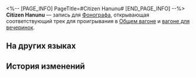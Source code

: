 <%-- [PAGE_INFO]
PageTitle=#Citizen Hanunu#
[END_PAGE_INFO] --%>
{{Предмет Инфобокс
|id          = 210323
|Изображение = Предмет Citizen Hanunu.png
|Тип         = Запись
|Инвентарь   = Ценные предметы
|Редкость    = 3
|Эффект      = 
|Описание    = Запись, которую можно воспроизвести на фонографе экспресса. Это может быть случайное приобретение или подарок от кого-то другого. Когда играет музыка, всплывают самые разные воспоминания: улыбки, встречи, прикосновения и волнение битвы. Может быть, поэтому, даже несмотря на стремительный прогресс общества, люди всё ещё собирают записи.<br />Текущая запись содержит трек Citizen Hanunu.
}}
{{Описание|''Дорогой Михаил, вы всё о балладах, а я о войне.''}}
'''Citizen Hanunu''' — запись для [[Фонограф]]а, открывающая соответствующий трек для проигрывания в [[Общий вагон|Общем вагоне]] и [[Вагон для вечеринок|вагоне для вечеринок]].

==На других языках==
{{На других языках
|en   = "Citizen Hanunue"
|zhs  = 《公民哈努努》
|zht  = 《公民哈努努》
|ja   = 『公民ハヌヌ』
|ko   = ≪시민 하누누≫
|es   = Ciudadano Hanunue
|fr   = «&nbsp;Citizen Hanunu&nbsp;»
|ru   = Citizen Hanunu
|th   = "Citizen Hanunue"
|vi   = "Công Dân Hanunue"
|de   = „Bürger Hanunue“
|id   = "Citizen Hanunue"
|pt   = Citizen Hanunue
}}

==История изменений==
{{История изменений|3.5}}